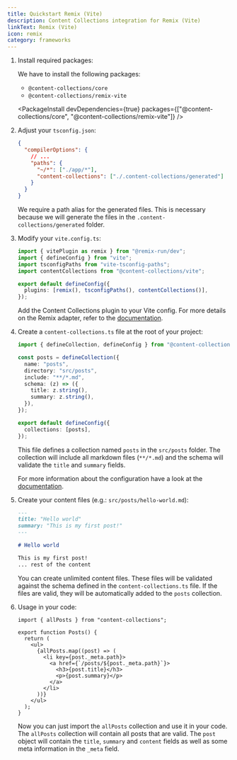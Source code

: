 ```yaml
---
title: Quickstart Remix (Vite)
description: Content Collections integration for Remix (Vite)
linkText: Remix (Vite)
icon: remix
category: frameworks
---
```


1. Install required packages:

   We have to install the following packages:

   - `@content-collections/core`
   - `@content-collections/remix-vite`

   <PackageInstall devDependencies={true} packages={["@content-collections/core", "@content-collections/remix-vite"]} />

1. Adjust your `tsconfig.json`:

   ```json
   {
     "compilerOptions": {
       // ...
       "paths": {
         "~/*": ["./app/*"],
         "content-collections": ["./.content-collections/generated"]
       }
     }
   }
   ```

   We require a path alias for the generated files.
   This is necessary because we will generate the files in the `.content-collections/generated` folder.

1. Modify your `vite.config.ts`:

   ```ts
   import { vitePlugin as remix } from "@remix-run/dev";
   import { defineConfig } from "vite";
   import tsconfigPaths from "vite-tsconfig-paths";
   import contentCollections from "@content-collections/vite";

   export default defineConfig({
     plugins: [remix(), tsconfigPaths(), contentCollections()],
   });
   ```

   Add the Content Collections plugin to your Vite config.
   For more details on the Remix adapter, refer to the [documentation](/docs/adapter/remix).

1. Create a `content-collections.ts` file at the root of your project:

   ```ts
   import { defineCollection, defineConfig } from "@content-collections/core";

   const posts = defineCollection({
     name: "posts",
     directory: "src/posts",
     include: "**/*.md",
     schema: (z) => ({
       title: z.string(),
       summary: z.string(),
     }),
   });

   export default defineConfig({
     collections: [posts],
   });
   ```

   This file defines a collection named `posts` in the `src/posts` folder.
   The collection will include all markdown files (`**/*.md`) and the schema will validate the `title` and `summary` fields.

   For more information about the configuration have a look at the [documentation](/docs/main/configuration).

1. Create your content files (e.g.: `src/posts/hello-world.md`):

   ```md
   ---
   title: "Hello world"
   summary: "This is my first post!"
   ---

   # Hello world

   This is my first post!
   ... rest of the content
   ```

   You can create unlimited content files.
   These files will be validated against the schema defined in the `content-collections.ts` file.
   If the files are valid, they will be automatically added to the `posts` collection.

1. Usage in your code:

   ```tsx
   import { allPosts } from "content-collections";

   export function Posts() {
     return (
       <ul>
         {allPosts.map((post) => (
           <li key={post._meta.path}>
             <a href={`/posts/${post._meta.path}`}>
               <h3>{post.title}</h3>
               <p>{post.summary}</p>
             </a>
           </li>
         ))}
       </ul>
     );
   }
   ```

   Now you can just import the `allPosts` collection and use it in your code.
   The `allPosts` collection will contain all posts that are valid.
   The `post` object will contain the `title`, `summary` and `content` fields as well as some meta information in the `_meta` field.

